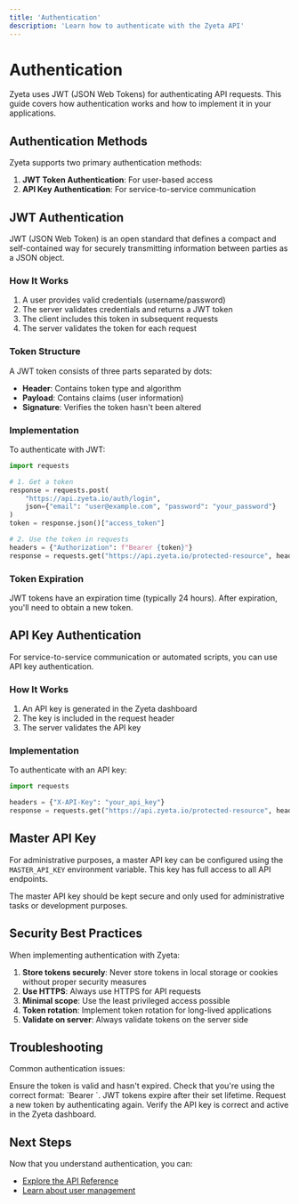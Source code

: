 ```yaml
---
title: 'Authentication'
description: 'Learn how to authenticate with the Zyeta API'
---
```


# Authentication

Zyeta uses JWT (JSON Web Tokens) for authenticating API requests. This guide covers how authentication works and how to implement it in your applications.

## Authentication Methods

Zyeta supports two primary authentication methods:

1. **JWT Token Authentication**: For user-based access
2. **API Key Authentication**: For service-to-service communication

## JWT Authentication

JWT (JSON Web Token) is an open standard that defines a compact and self-contained way for securely transmitting information between parties as a JSON object.

### How It Works

1. A user provides valid credentials (username/password)
2. The server validates credentials and returns a JWT token
3. The client includes this token in subsequent requests
4. The server validates the token for each request

### Token Structure

A JWT token consists of three parts separated by dots:
- **Header**: Contains token type and algorithm
- **Payload**: Contains claims (user information)
- **Signature**: Verifies the token hasn't been altered

### Implementation

To authenticate with JWT:

```python
import requests

# 1. Get a token
response = requests.post(
    "https://api.zyeta.io/auth/login",
    json={"email": "user@example.com", "password": "your_password"}
)
token = response.json()["access_token"]

# 2. Use the token in requests
headers = {"Authorization": f"Bearer {token}"}
response = requests.get("https://api.zyeta.io/protected-resource", headers=headers)
```

### Token Expiration

JWT tokens have an expiration time (typically 24 hours). After expiration, you'll need to obtain a new token.

## API Key Authentication

For service-to-service communication or automated scripts, you can use API key authentication.

### How It Works

1. An API key is generated in the Zyeta dashboard
2. The key is included in the request header
3. The server validates the API key

### Implementation

To authenticate with an API key:

```python
import requests

headers = {"X-API-Key": "your_api_key"}
response = requests.get("https://api.zyeta.io/protected-resource", headers=headers)
```

## Master API Key

For administrative purposes, a master API key can be configured using the `MASTER_API_KEY` environment variable. This key has full access to all API endpoints.

<Warning>
The master API key should be kept secure and only used for administrative tasks or development purposes.
</Warning>

## Security Best Practices

When implementing authentication with Zyeta:

1. **Store tokens securely**: Never store tokens in local storage or cookies without proper security measures
2. **Use HTTPS**: Always use HTTPS for API requests
3. **Minimal scope**: Use the least privileged access possible
4. **Token rotation**: Implement token rotation for long-lived applications
5. **Validate on server**: Always validate tokens on the server side

## Troubleshooting

Common authentication issues:

<AccordionGroup>
  <Accordion title="Invalid Token">
    Ensure the token is valid and hasn't expired. Check that you're using the correct format: `Bearer <token>`.
  </Accordion>
  <Accordion title="Token Expired">
    JWT tokens expire after their set lifetime. Request a new token by authenticating again.
  </Accordion>
  <Accordion title="Invalid API Key">
    Verify the API key is correct and active in the Zyeta dashboard.
  </Accordion>
</AccordionGroup>

## Next Steps

Now that you understand authentication, you can:

- [Explore the API Reference](/api-reference/overview)
- [Learn about user management](/user-management) 